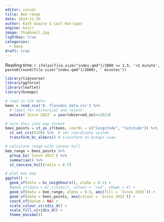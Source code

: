 ```yaml
---
editor: visual
title: Bee range
date: 2024-12-26
author: Kath Quayle & Cait Harrigan
engine: knitr
image: thumbnail.jpg
lightbox: true
categories:
  - bees
draft: true
---
```


Reading time: `r ifelse(file.size("index.qmd")/2000 <= 1.5, '<1 minute', paste0(round(file.size("index.qmd")/2000), ' minutes'))`


```r
library(tidyverse)
library(ggforce)
library(leaflet)
library(bcmaps)

# read in CSV data
bees = read_csv('B. flavidus data.csv') %>%
  # label for historical and recent
  mutate(`Since 2023` = year(observed_on)>=2023) 

# turn this into map format
bees_points = st_as_sf(bees, coords = c("longitude", "latitude")) %>%
  st_set_crs(4326) %>%  # set coordinate system
  transform_bc_albers() # transform to bcmaps view

# calculate range with convex hull
bee_range = bees_points %>% 
  group_by(`Since 2023`) %>% 
  summarise() %>% 
  st_concave_hull(ratio = 0.7)

# plot bee map
ggplot() +
  geom_sf(data = bc_neighbours(), alpha = 0.1) +
  #geom_sf(data = bc_cities(), colour = 'red', shape = 4) +
  geom_sf(data = bee_range, alpha = 0.5, aes(fill = `Since 2023`)) + 
  geom_sf(data = bees_points, aes(colour = `Since 2023`)) +
  coord_sf(datum = NA) +
  scale_colour_viridis_d() +
  scale_fill_viridis_d() +
  theme_minimal()


```